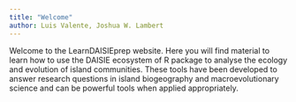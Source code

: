 ```yaml
---
title: "Welcome"
author: Luis Valente, Joshua W. Lambert
---
```


Welcome to the LearnDAISIEprep website. Here you will find material to learn
how to use the DAISIE ecosystem of R package to analyse the ecology and
evolution of island communities. These tools have been developed to answer
research questions in island biogeography and macroevolutionary science and 
can be powerful tools when applied appropriately.

